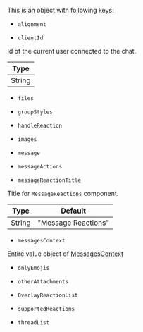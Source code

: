 

This is an object with following keys:

- `alignment`

<Alignment />

- `clientId`

Id of the current user connected to the chat.

| Type   |
| ------ |
| String |

- `files`

<Files />

- `groupStyles`

<GroupStyles />

- `handleReaction`

<HandleReaction />

- `images`

<Images />

- `message`

<MessageProp />

- `messageActions`

<MessageActions />

- `messageReactionTitle`

Title for `MessageReactions` component.

| Type   | Default             |
| ------ | ------------------- |
| String | "Message Reactions" |

- `messagesContext`

Entire value object of [MessagesContext](../../../ui-components/contexts/messages-context.mdx#value)

- `onlyEmojis`

<OnlyEmojis />

- `otherAttachments`

<OtherAttachments />

- `OverlayReactionList`

<OverlayReactionList />

- `supportedReactions`

<SupportedReactions />

- `threadList`

<ThreadList />

